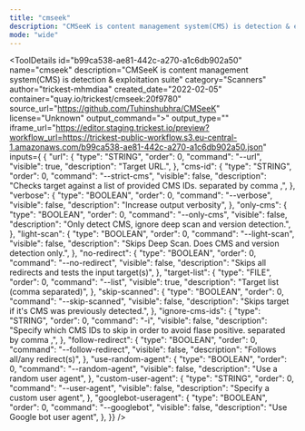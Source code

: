 ```yaml
---
title: "cmseek"
description: "CMSeeK is content management system(CMS) is detection & exploitation suite"
mode: "wide"
---
```



<ToolDetails
  id="b99ca538-ae81-442c-a270-a1c6db902a50"
  name="cmseek"
  description="CMSeeK is content management system(CMS) is detection & exploitation suite"
  category="Scanners"
  author="trickest-mhmdiaa"
  created_date="2022-02-05"
  container="quay.io/trickest/cmseek:20f9780"
  source_url="https://github.com/Tuhinshubhra/CMSeeK"
  license="Unknown"
  output_command=">"
  output_type=""
  iframe_url="https://editor.staging.trickest.io/preview?workflow_url=https://trickest-public-workflow.s3.eu-central-1.amazonaws.com/b99ca538-ae81-442c-a270-a1c6db902a50.json"
  inputs={ {
  "url": {
    "type": "STRING",
    "order": 0,
    "command": "--url",
    "visible": true,
    "description": "Target URL.",
  },
  "cms-id": {
    "type": "STRING",
    "order": 0,
    "command": "--strict-cms",
    "visible": false,
    "description": "Checks target against a list of provided CMS IDs. separated by comma ,",
  },
  "verbose": {
    "type": "BOOLEAN",
    "order": 0,
    "command": "--verbose",
    "visible": false,
    "description": "Increase output verbosity",
  },
  "only-cms": {
    "type": "BOOLEAN",
    "order": 0,
    "command": "--only-cms",
    "visible": false,
    "description": "Only detect CMS, ignore deep scan and version detection.",
  },
  "light-scan": {
    "type": "BOOLEAN",
    "order": 0,
    "command": "--light-scan",
    "visible": false,
    "description": "Skips Deep Scan. Does CMS and version detection only.",
  },
  "no-redirect": {
    "type": "BOOLEAN",
    "order": 0,
    "command": "--no-redirect",
    "visible": false,
    "description": "Skips all redirects and tests the input target(s)",
  },
  "target-list": {
    "type": "FILE",
    "order": 0,
    "command": "--list",
    "visible": true,
    "description": "Target list (comma separated)",
  },
  "skip-scanned": {
    "type": "BOOLEAN",
    "order": 0,
    "command": "--skip-scanned",
    "visible": false,
    "description": "Skips target if it's CMS was previously detected.",
  },
  "ignore-cms-ids": {
    "type": "STRING",
    "order": 0,
    "command": "-i",
    "visible": false,
    "description": "Specify which CMS IDs to skip in order to avoid flase positive. separated by comma ,",
  },
  "follow-redirect": {
    "type": "BOOLEAN",
    "order": 0,
    "command": "--follow-redirect",
    "visible": false,
    "description": "Follows all/any redirect(s)",
  },
  "use-random-agent": {
    "type": "BOOLEAN",
    "order": 0,
    "command": "--random-agent",
    "visible": false,
    "description": "Use a random user agent",
  },
  "custom-user-agent": {
    "type": "STRING",
    "order": 0,
    "command": "--user-agent",
    "visible": false,
    "description": "Specify a custom user agent",
  },
  "googlebot-useragent": {
    "type": "BOOLEAN",
    "order": 0,
    "command": "--googlebot",
    "visible": false,
    "description": "Use Google bot user agent",
  },
}}
/>